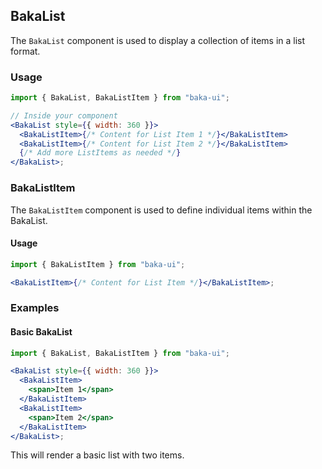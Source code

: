## BakaList

The `BakaList` component is used to display a collection of items in a list format.

### Usage

```jsx
import { BakaList, BakaListItem } from "baka-ui";

// Inside your component
<BakaList style={{ width: 360 }}>
  <BakaListItem>{/* Content for List Item 1 */}</BakaListItem>
  <BakaListItem>{/* Content for List Item 2 */}</BakaListItem>
  {/* Add more ListItems as needed */}
</BakaList>;
```

### BakaListItem

The `BakaListItem` component is used to define individual items within the BakaList.

#### Usage

```jsx
import { BakaListItem } from "baka-ui";

<BakaListItem>{/* Content for List Item */}</BakaListItem>;
```

### Examples

#### Basic BakaList

```jsx
import { BakaList, BakaListItem } from "baka-ui";

<BakaList style={{ width: 360 }}>
  <BakaListItem>
    <span>Item 1</span>
  </BakaListItem>
  <BakaListItem>
    <span>Item 2</span>
  </BakaListItem>
</BakaList>;
```

This will render a basic list with two items.
